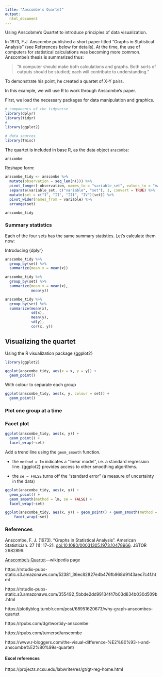 ```yaml
---
title: "Anscombe's Quartet"
output:
  html_document
---
```


Using Anscobme's Quartet to introduce principles of data visualization.


In 1973, F.J. Anscombe published a short paper titled "Graphs in Statistical Analysis" (see References below for details). At the time, the use of computers for statistical calculations was becoming more common. Anscombe's thesis is summarized thus:

> "A computer should make both calculations and graphs. Both sorts of outputs should be studied; each will contribute to understanding."

To demonstrate his point, he created a quartet of X-Y pairs.

In this example, we will use R to work through Anscombe's paper.

First, we load the necessary packages for data manipulation and graphics.

```r

# components of the tidyverse
library(dplyr)
library(tidyr)
#
library(ggplot2)

# data sources
library(Tmisc)

```



The quartet is included in base R, as the data object `anscombe`:

```r

anscombe

```


Reshape form:

```r

anscombe_tidy <- anscombe %>% 
  mutate(observation = seq_len(n())) %>% 
  pivot_longer(-observation, names_to = "variable_set", values_to = "value") %>% 
  separate(variable_set, c("variable", "set"), 1, convert = TRUE) %>%
  mutate(set = c("I", "II", "III", "IV")[set]) %>% 
  pivot_wider(names_from = variable) %>% 
  arrange(set)

anscombe_tidy

```



### Summary statistics

Each of the four sets has the same summary statistics. Let's calculate them now:

Introducing {dplyr}


```r

anscombe_tidy %>%
  group_by(set) %>%
  summarize(mean.x = mean(x))

```

```r

anscombe_tidy %>%
  group_by(set) %>%
  summarize(mean.x = mean(x),
            mean(y))

```



```r

anscombe_tidy %>% 
  group_by(set) %>% 
  summarize(mean(x), 
            sd(x), 
            mean(y), 
            sd(y), 
            cor(x, y))

```


## Visualizing the quartet

Using the R visualization package {ggplot2}

```r

library(ggplot2)

```




```r

ggplot(anscombe_tidy, aes(x = x, y = y)) + 
  geom_point() 


```

With colour to separate each group

```r

ggplot(anscombe_tidy, aes(x, y, colour = set)) + 
  geom_point()


```



### Plot one group at a time




### Facet plot

```r

ggplot(anscombe_tidy, aes(x, y)) + 
  geom_point() + 
  facet_wrap(~set)

```


Add a trend line using the `geom_smooth` function.

* the `method = lm` indicates a "linear model", i.e. a standard regression line. {ggplot2} provides access to other smoothing algorithms.

* the `se = FALSE` turns off the "standard error" (a measure of uncertainty in the data)

```r

ggplot(anscombe_tidy, aes(x, y)) + 
  geom_point() + 
  geom_smooth(method = lm, se = FALSE) +
  facet_wrap(~set)

```




```r

ggplot(anscombe_tidy, aes(x, y)) + geom_point() + geom_smooth(method = lm, se = FALSE) + 
    facet_wrap(~set)

```


### References

Anscombe, F. J. (1973). "Graphs in Statistical Analysis". American Statistician. 27 (1): 17–21. [doi:10.1080/00031305.1973.10478966](https://www.tandfonline.com/doi/abs/10.1080/00031305.1973.10478966). JSTOR 2682899.

[Anscombe's Quartet](https://en.wikipedia.org/wiki/Anscombe%27s_quartet)—wikipedia page



https://rstudio-pubs-static.s3.amazonaws.com/52381_36ec82827e4b476fb968d9143aec7c4f.html 

https://rstudio-pubs-static.s3.amazonaws.com/355492_5bbde2dd99134f47b03d834b030d509b.html

https://plotlyblog.tumblr.com/post/68951620673/why-graph-anscombes-quartet 

https://rpubs.com/dgrtwo/tidy-anscombe

https://rpubs.com/turnersd/anscombe

https://www.r-bloggers.com/the-visual-difference-%E2%80%93-r-and-anscombe%E2%80%99s-quartet/


#### Excel references

https://projects.ncsu.edu/labwrite/res/gt/gt-reg-home.html


